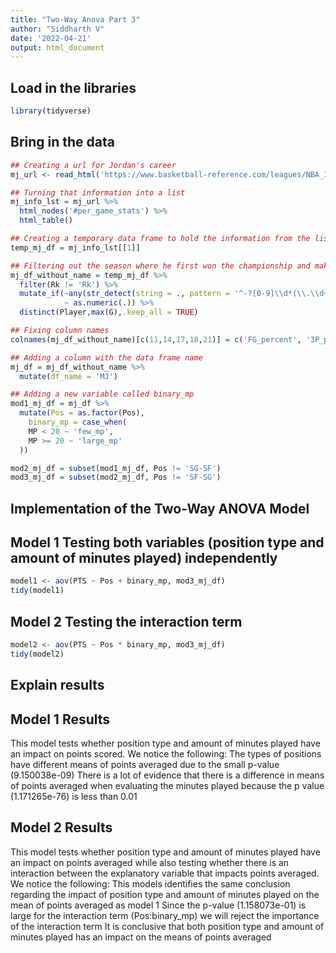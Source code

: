```yaml
---
title: "Two-Way Anova Part 3"
author: "Siddharth V"
date: '2022-04-21'
output: html_document
---
```


## Load in the libraries
```r
library(tidyverse)
```

## Bring in the data
```r
## Creating a url for Jordan's career
mj_url <- read_html('https://www.basketball-reference.com/leagues/NBA_1991_per_game.html')

## Turning that information into a list
mj_info_lst = mj_url %>%
  html_nodes('#per_game_stats') %>%
  html_table()

## Creating a temporary data frame to hold the information from the list
temp_mj_df = mj_info_lst[[1]]

## Filtering out the season where he first won the championship and making that the lj data frame
mj_df_without_name = temp_mj_df %>%
  filter(Rk != 'Rk') %>%
  mutate_if(~any(str_detect(string = ., pattern = '^-?[0-9]\\d*(\\.\\d+)?$')),
            ~ as.numeric(.)) %>%
  distinct(Player,max(G),.keep_all = TRUE)

## Fixing column names
colnames(mj_df_without_name)[c(11,14,17,18,21)] = c('FG_percent', '3P_percent', '2P_percent', 'eFG_percent', 'FT_percent')

## Adding a column with the data frame name
mj_df = mj_df_without_name %>%
  mutate(df_name = 'MJ')

## Adding a new variable called binary_mp
mod1_mj_df = mj_df %>%
  mutate(Pos = as.factor(Pos),
    binary_mp = case_when(
    MP < 20 ~ 'few_mp',
    MP >= 20 ~ 'large_mp'
  ))

mod2_mj_df = subset(mod1_mj_df, Pos != 'SG-SF')
mod3_mj_df = subset(mod2_mj_df, Pos != 'SF-SG')
```

## Implementation of the Two-Way ANOVA Model

## Model 1 Testing both variables (position type and amount of minutes played) independently
```r
model1 <- aov(PTS ~ Pos + binary_mp, mod3_mj_df)
tidy(model1)
```

## Model 2 Testing the interaction term
```r
model2 <- aov(PTS ~ Pos * binary_mp, mod3_mj_df)
tidy(model2)
```

## Explain results

## Model 1 Results
This model tests whether position type and amount of minutes played have an impact on points scored. We notice the following:
  The types of positions have different means of points averaged due to the small p-value (9.150038e-09)
  There is a lot of evidence that there is a difference in means of points averaged when evaluating the minutes played because the p value (1.171265e-76) is less than 0.01
  
## Model 2 Results
This model tests whether position type and amount of minutes played have an impact on points averaged while also testing whether there is an interaction between the explanatory variable that impacts points averaged. We notice the following:
  This models identifies the same conclusion regarding the impact of position type and amount of minutes played on the mean of points averaged as model 1
  Since the p-value (1.158073e-01) is large for the interaction term (Pos:binary_mp) we will reject the importance of the interaction term
  It is conclusive that both position type and amount of minutes played has an impact on the means of points averaged







